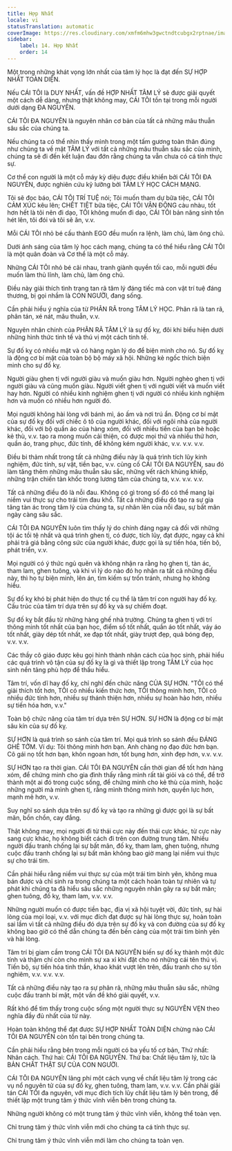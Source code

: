```yaml
---
title: Hợp Nhất
locale: vi
statusTranslation: automatic
coverImage: https://res.cloudinary.com/xmfm6mhw3gwctndtcubgx2rptnae/image/upload/v1740337243/small_cover_educacion_fundamental_a051170f1c.webp
sidebar:
    label: 14. Hợp Nhất
    order: 14
---
```

Một trong những khát vọng lớn nhất của tâm lý học là đạt đến SỰ HỢP NHẤT TOÀN DIỆN.

Nếu CÁI TÔI là DUY NHẤT, vấn đề HỢP NHẤT TÂM LÝ sẽ được giải quyết một cách dễ dàng, nhưng thật không may, CÁI TÔI tồn tại trong mỗi người dưới dạng ĐA NGUYÊN.

CÁI TÔI ĐA NGUYÊN là nguyên nhân cơ bản của tất cả những mâu thuẫn sâu sắc của chúng ta.

Nếu chúng ta có thể nhìn thấy mình trong một tấm gương toàn thân đúng như chúng ta về mặt TÂM LÝ với tất cả những mâu thuẫn sâu sắc của mình, chúng ta sẽ đi đến kết luận đau đớn rằng chúng ta vẫn chưa có cá tính thực sự.

Cơ thể con người là một cỗ máy kỳ diệu được điều khiển bởi CÁI TÔI ĐA NGUYÊN, được nghiên cứu kỹ lưỡng bởi TÂM LÝ HỌC CÁCH MẠNG.

Tôi sẽ đọc báo, CÁI TÔI TRÍ TUỆ nói; Tôi muốn tham dự bữa tiệc, CÁI TÔI CẢM XÚC kêu lên; CHẾT TIỆT bữa tiệc, CÁI TÔI VẬN ĐỘNG càu nhàu, tốt hơn hết là tôi nên đi dạo, TÔI không muốn đi dạo, CÁI TÔI bản năng sinh tồn hét lên, tôi đói và tôi sẽ ăn, v.v.

Mỗi CÁI TÔI nhỏ bé cấu thành EGO đều muốn ra lệnh, làm chủ, làm ông chủ.

Dưới ánh sáng của tâm lý học cách mạng, chúng ta có thể hiểu rằng CÁI TÔI là một quân đoàn và Cơ thể là một cỗ máy.

Những CÁI TÔI nhỏ bé cãi nhau, tranh giành quyền tối cao, mỗi người đều muốn làm thủ lĩnh, làm chủ, làm ông chủ.

Điều này giải thích tình trạng tan rã tâm lý đáng tiếc mà con vật trí tuệ đáng thương, bị gọi nhầm là CON NGƯỜI, đang sống.

Cần phải hiểu ý nghĩa của từ PHÂN RÃ trong TÂM LÝ HỌC. Phân rã là tan rã, phân tán, xé nát, mâu thuẫn, v.v.

Nguyên nhân chính của PHÂN RÃ TÂM LÝ là sự đố kỵ, đôi khi biểu hiện dưới những hình thức tinh tế và thú vị một cách tinh tế.

Sự đố kỵ có nhiều mặt và có hàng ngàn lý do để biện minh cho nó. Sự đố kỵ là động cơ bí mật của toàn bộ bộ máy xã hội. Những kẻ ngốc thích biện minh cho sự đố kỵ.

Người giàu ghen tị với người giàu và muốn giàu hơn. Người nghèo ghen tị với người giàu và cũng muốn giàu. Người viết ghen tị với người viết và muốn viết hay hơn. Người có nhiều kinh nghiệm ghen tị với người có nhiều kinh nghiệm hơn và muốn có nhiều hơn người đó.

Mọi người không hài lòng với bánh mì, áo ấm và nơi trú ẩn. Động cơ bí mật của sự đố kỵ đối với chiếc ô tô của người khác, đối với ngôi nhà của người khác, đối với bộ quần áo của hàng xóm, đối với nhiều tiền của bạn bè hoặc kẻ thù, v.v. tạo ra mong muốn cải thiện, có được mọi thứ và nhiều thứ hơn, quần áo, trang phục, đức tính, để không kém người khác, v.v. v.v. v.v.

Điều bi thảm nhất trong tất cả những điều này là quá trình tích lũy kinh nghiệm, đức tính, sự vật, tiền bạc, v.v. củng cố CÁI TÔI ĐA NGUYÊN, sau đó làm tăng thêm những mâu thuẫn sâu sắc, những vết rách khủng khiếp, những trận chiến tàn khốc trong lương tâm của chúng ta, v.v. v.v. v.v.

Tất cả những điều đó là nỗi đau. Không có gì trong số đó có thể mang lại niềm vui thực sự cho trái tim đau khổ. Tất cả những điều đó tạo ra sự gia tăng tàn ác trong tâm lý của chúng ta, sự nhân lên của nỗi đau, sự bất mãn ngày càng sâu sắc.

CÁI TÔI ĐA NGUYÊN luôn tìm thấy lý do chính đáng ngay cả đối với những tội ác tồi tệ nhất và quá trình ghen tị, có được, tích lũy, đạt được, ngay cả khi phải trả giá bằng công sức của người khác, được gọi là sự tiến hóa, tiến bộ, phát triển, v.v.

Mọi người có ý thức ngủ quên và không nhận ra rằng họ ghen tị, tàn ác, tham lam, ghen tuông, và khi vì lý do nào đó họ nhận ra tất cả những điều này, thì họ tự biện minh, lên án, tìm kiếm sự trốn tránh, nhưng họ không hiểu.

Sự đố kỵ khó bị phát hiện do thực tế cụ thể là tâm trí con người hay đố kỵ. Cấu trúc của tâm trí dựa trên sự đố kỵ và sự chiếm đoạt.

Sự đố kỵ bắt đầu từ những hàng ghế nhà trường. Chúng ta ghen tị với trí thông minh tốt nhất của bạn học, điểm số tốt nhất, quần áo tốt nhất, váy áo tốt nhất, giày dép tốt nhất, xe đạp tốt nhất, giày trượt đẹp, quả bóng đẹp, v.v. v.v.

Các thầy cô giáo được kêu gọi hình thành nhân cách của học sinh, phải hiểu các quá trình vô tận của sự đố kỵ là gì và thiết lập trong TÂM LÝ của học sinh nền tảng phù hợp để thấu hiểu.

Tâm trí, vốn dĩ hay đố kỵ, chỉ nghĩ đến chức năng CỦA SỰ HƠN. "TÔI có thể giải thích tốt hơn, TÔI có nhiều kiến thức hơn, TÔI thông minh hơn, TÔI có nhiều đức tính hơn, nhiều sự thánh thiện hơn, nhiều sự hoàn hảo hơn, nhiều sự tiến hóa hơn, v.v."

Toàn bộ chức năng của tâm trí dựa trên SỰ HƠN. SỰ HƠN là động cơ bí mật sâu kín của sự đố kỵ.

SỰ HƠN là quá trình so sánh của tâm trí. Mọi quá trình so sánh đều ĐÁNG GHÊ TỞM. Ví dụ: Tôi thông minh hơn bạn. Anh chàng nọ đạo đức hơn bạn. Cô gái nọ tốt hơn bạn, khôn ngoan hơn, tốt bụng hơn, xinh đẹp hơn, v.v. v.v.

SỰ HƠN tạo ra thời gian. CÁI TÔI ĐA NGUYÊN cần thời gian để tốt hơn hàng xóm, để chứng minh cho gia đình thấy rằng mình rất tài giỏi và có thể, để trở thành một ai đó trong cuộc sống, để chứng minh cho kẻ thù của mình, hoặc những người mà mình ghen tị, rằng mình thông minh hơn, quyền lực hơn, mạnh mẽ hơn, v.v.

Suy nghĩ so sánh dựa trên sự đố kỵ và tạo ra những gì được gọi là sự bất mãn, bồn chồn, cay đắng.

Thật không may, mọi người đi từ thái cực này đến thái cực khác, từ cực này sang cực khác, họ không biết cách đi trên con đường trung tâm. Nhiều người đấu tranh chống lại sự bất mãn, đố kỵ, tham lam, ghen tuông, nhưng cuộc đấu tranh chống lại sự bất mãn không bao giờ mang lại niềm vui thực sự cho trái tim.

Cần phải hiểu rằng niềm vui thực sự của một trái tim bình yên, không mua bán được và chỉ sinh ra trong chúng ta một cách hoàn toàn tự nhiên và tự phát khi chúng ta đã hiểu sâu sắc những nguyên nhân gây ra sự bất mãn; ghen tuông, đố kỵ, tham lam, v.v. v.v.

Những người muốn có được tiền bạc, địa vị xã hội tuyệt vời, đức tính, sự hài lòng của mọi loại, v.v. với mục đích đạt được sự hài lòng thực sự, hoàn toàn sai lầm vì tất cả những điều đó dựa trên sự đố kỵ và con đường của sự đố kỵ không bao giờ có thể dẫn chúng ta đến bến cảng của một trái tim bình yên và hài lòng.

Tâm trí bị giam cầm trong CÁI TÔI ĐA NGUYÊN biến sự đố kỵ thành một đức tính và thậm chí còn cho mình sự xa xỉ khi đặt cho nó những cái tên thú vị. Tiến bộ, sự tiến hóa tinh thần, khao khát vượt lên trên, đấu tranh cho sự tôn nghiêm, v.v. v.v. v.v.

Tất cả những điều này tạo ra sự phân rã, những mâu thuẫn sâu sắc, những cuộc đấu tranh bí mật, một vấn đề khó giải quyết, v.v.

Rất khó để tìm thấy trong cuộc sống một người thực sự NGUYÊN VẸN theo nghĩa đầy đủ nhất của từ này.

Hoàn toàn không thể đạt được SỰ HỢP NHẤT TOÀN DIỆN chừng nào CÁI TÔI ĐA NGUYÊN còn tồn tại bên trong chúng ta.

Cần phải hiểu rằng bên trong mỗi người có ba yếu tố cơ bản, Thứ nhất: Nhân cách. Thứ hai: CÁI TÔI ĐA NGUYÊN. Thứ ba: Chất liệu tâm lý, tức là BẢN CHẤT THẬT SỰ CỦA CON NGƯỜI.

CÁI TÔI ĐA NGUYÊN lãng phí một cách vụng về chất liệu tâm lý trong các vụ nổ nguyên tử của sự đố kỵ, ghen tuông, tham lam, v.v. v.v. Cần phải giải tán CÁI TÔI đa nguyên, với mục đích tích lũy chất liệu tâm lý bên trong, để thiết lập một trung tâm ý thức vĩnh viễn bên trong chúng ta.

Những người không có một trung tâm ý thức vĩnh viễn, không thể toàn vẹn.

Chỉ trung tâm ý thức vĩnh viễn mới cho chúng ta cá tính thực sự.

Chỉ trung tâm ý thức vĩnh viễn mới làm cho chúng ta toàn vẹn.

